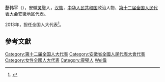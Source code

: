 '''彭伟平'''（{{bd|1986年||}}），安徽[[灵璧|灵璧]]人，[[汉族|汉族]]，[[中华人民共和国|中华人民共和国]]政治人物、[[第十二届全国人民代表大会|第十二届全国人民代表大会]]安徽地区代表。

2013年，担任全国人大代表<ref name="全国人大代表信息-彭伟平">{{cite news|title=全国人大代表信息-彭伟平|url= http://210.82.31.1:8084/delegate/viewDelegate.action?dbid=121016|accessdate=2013-04-05|newspaper=全国人大网}}{{Dead link|date=2020年1月 |bot=InternetArchiveBot |fix-attempted=yes }}</ref>。

==參考文獻==
{{reflist}}
{{中国政治人物小作品}}
{{DEFAULTSORT:Peng彭}}
[[Category:第十二届全国人大代表|Category:第十二届全国人大代表]]
[[Category:安徽省全國人民代表大會代表|Category:安徽省全國人民代表大會代表]]
[[Category:女性全國人大代表|Category:女性全國人大代表]]
[[Category:靈璧人|Category:靈璧人]]
[[Category:彭姓|Wei偉]]